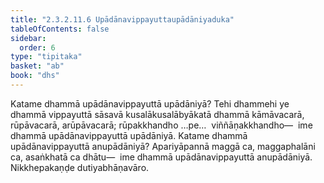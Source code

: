 ```yaml
---
title: "2.3.2.11.6 Upādānavippayuttaupādāniyaduka"
tableOfContents: false
sidebar:
  order: 6
type: "tipitaka"
basket: "ab"
book: "dhs"
---
```



<DynamicBreadcrumb />

<Division number="1233" book="dhs" bookNo="29" page="243">

<Paragraph number="1930" book="dhs">
Katame dhammā upādānavippayuttā upādāniyā? Tehi dhammehi ye dhammā vippayuttā sāsavā kusalākusalābyākatā dhammā kāmāvacarā, rūpāvacarā, arūpāvacarā; rūpakkhandho …pe…  viññāṇakkhandho—  ime dhammā upādānavippayuttā upādāniyā.
</Paragraph>

</Division>
<Division number="1234" book="dhs" bookNo="29" page="243">

<Paragraph number="1931" book="dhs">
Katame dhammā upādānavippayuttā anupādāniyā? Apariyāpannā maggā ca, maggaphalāni ca, asaṅkhatā ca dhātu—  ime dhammā upādānavippayuttā anupādāniyā.

</Paragraph>
</Division>

<Paragraph number="1932" type="center" book="dhs">
Nikkhepakaṇḍe dutiyabhāṇavāro.
</Paragraph>